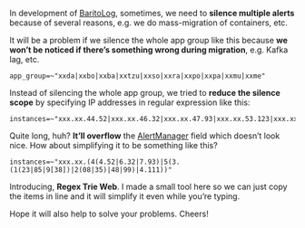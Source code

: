 In development of <a target="_blank" href="https://github.com/BaritoLog">BaritoLog</a>, sometimes, we need to **silence multiple alerts** because of several reasons, e.g. we do mass-migration of containers, etc.

It will be a problem if we silence the whole app group like this because **we won’t be noticed if there’s something wrong during migration**, e.g. Kafka lag, etc.

```
app_group=~"xxda|xxbo|xxba|xxtzu|xxso|xxra|xxpo|xxpa|xxmu|xxme"
```

Instead of silencing the whole app group, we tried to **reduce the silence scope** by specifying IP addresses in regular expression like this:

```
instances=~"xxx.xx.44.52|xxx.xx.46.32|xxx.xx.47.93|xxx.xx.53.123|xxx.xx.53.185|xxx.xx.53.193|xxx.xx.53.198|xxx.xx.53.208|xxx.xx.53.235|xxx.xx.53.48|xxx.xx.53.99|xxx.xx.54.111"
```

Quite long, huh? **It’ll overflow** the <a target="_blank" href="https://prometheus.io/docs/alerting/alertmanager">AlertManager</a> field which doesn’t look nice. How about simplifying it to be something like this?

```
instances=~"xxx.xx.(4(4.52|6.32|7.93)|5(3.(1(23|85|9[38])|2(08|35)|48|99)|4.111))"
```

Introducing, **Regex Trie Web**. I made a small tool here so we can just copy the items in line and it will simplify it even while you’re typing.

Hope it will also help to solve your problems. Cheers!

<style jsx>{`
  pre {
    background-color: #f0f0f0;
    padding: 8px;
  }
`}</style>
